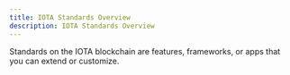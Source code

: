 ```yaml
---
title: IOTA Standards Overview
description: IOTA Standards Overview
---
```


Standards on the IOTA blockchain are features, frameworks, or apps that you can extend or customize.

<Cards>
  <Card title="Closed Loop Token" href="standards/closed-loop-token" />
  <Card title="Coin" href="standards/coin" />
  <Card title="Coin Manager" href="standards/coin-manager" />
  <Card title="Kiosk" href="standards/kiosk" />
  <Card title="Kiosk Apps" href="standards/kiosk-apps" />
  <Card title="IOTA Object Display" href="standards/display" />
  <Card title="Wallet Standard" href="standards/wallet-standard" />
</Cards>
